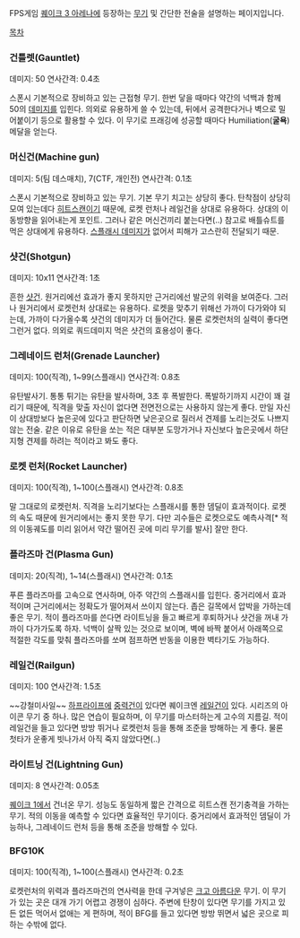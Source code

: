 FPS게임 [[퀘이크 3 아레나]]에 등장하는 [[무기]] 및 간단한 전술을 설명하는 페이지입니다.

[[목차]]

=== 건틀렛(Gauntlet) ===
데미지: 50
연사간격: 0.4초

스폰시 기본적으로 장비하고 있는 근접형 무기. 한번 닿을 때마다 약간의 넉백과 함께 50의 [[데미지]]를 입힌다. 의외로 유용하게 쓸 수 있는데, 뒤에서 공격한다거나 벽으로 밀어붙이기 등으로 활용할 수 있다. 이 무기로 프래깅에 성공할 때마다 Humiliation('''굴욕''') 메달을 얻는다.

=== 머신건(Machine gun) ===
데미지: 5(팀 데스매치), 7(CTF, 개인전)
연사간격: 0.1초

스폰시 기본적으로 장비하고 있는 무기. 기본 무기 치고는 상당히 좋다. 탄착점이 상당히 모여 있는데다 [[히트스캔]]이기 때문에, 로켓 런처나 레일건을 상대로 유용하다. 상대의 이동방향을 읽어내는게 포인트. 그러나 같은 머신건끼리 붙는다면(..)
참고로 배틀슈트를 먹은 상대에게 유용하다. [[스플래시 데미지]]가 없어서 피해가 고스란히 전달되기 때문.

=== 샷건(Shotgun) ===
데미지: 10x11
연사간격: 1초

흔한 [[샷건]]. 원거리에선 효과가 좋지 못하지만 근거리에선 발군의 위력을 보여준다. 그러나 원거리에서 로켓런처 상대로는 유용하다. 로켓을 맞추기 위해선 가까이 다가와야 되는데, 가까이 다가올수록 샷건의 데미지가 더 들어간다. 물론 로켓런처의 실력이 좋다면 그런거 없다. 의외로 쿼드데미지 먹은 샷건의 효용성이 좋다.

=== 그레네이드 런처(Grenade Launcher) ===
데미지: 100(직격), 1~99(스플래시)
연사간격: 0.8초

유탄발사기. 통통 튀기는 유탄을 발사하며, 3초 후 폭발한다. 폭발하기까지 시간이 꽤 걸리기 때문에, 직격을 맞출 자신이 없다면 전면전으로는 사용하지 않는게 좋다. 만일 자신이 상대방보다 높은곳에 있다고 판단하면 낮은곳으로 질러서 견제를 노리는것도 나쁘지 않는 전술. 같은 이유로 유탄을 쏘는 적은 대부분 도망가거나 자신보다 높은곳에서 하단지형 견제를 하려는 적이라고 봐도 좋다.

=== 로켓 런처(Rocket Launcher) ===
데미지: 100(직격), 1~100(스플래시)
연사간격: 0.8초

말 그대로의 로켓런처. 직격을 노리기보다는 스플래시를 통한 뎀딜이 효과적이다. 로켓의 속도 때문에 원거리에서는 좋지 못한 무기. 다만 괴수들은 로켓으로도 예측사격[* 적의 이동궤도를 미리 읽어서 약간 떨어진 곳에 미리 무기를 발사] 잘만 한다.

=== 플라즈마 건(Plasma Gun) ===
데미지: 20(직격), 1~14(스플래시)
연사간격: 0.1초

푸른 플라즈마를 고속으로 연사하며, 아주 약간의 스플래시를 입힌다. 중거리에서 효과적이며 근거리에서는 정확도가 떨어져서 쓰이지 않는다. 좁은 길목에서 압박을 가하는데 좋은 무기. 적이 플라즈마를 쓴다면 라이트닝을 들고 빠르게 후퇴하거나 샷건을 꺼내 가까이 다가가도록 하자.
넉백이 살짝 있는 것으로 보이며, 벽에 바짝 붙어서 아래쪽으로 적절한 각도를 맞춰 플라즈마를 쏘며 점프하면 반동을 이용한 벽타기도 가능하다.

=== 레일건(Railgun) ===
데미지: 100
연사간격: 1.5초

~~강철미사일~~ [[하프라이프]]에 [[중력건]]이 있다면 퀘이크엔 [[레일건]]이 있다. 시리즈의 아이콘 무기 중 하나. 많은 연습이 필요하며, 이 무기를 마스터하는게 고수의 지름길. 적이 레일건을 들고 있다면 방방 뛰거나 로켓런처 등을 통해 조준을 방해하는 게 좋다. 물론 첫타가 운좋게 빗나가서 아직 죽지 않았다면(..)

=== 라이트닝 건(Lightning Gun) ===
데미지: 8
연사간격: 0.05초

[[퀘이크 1]]에서 건너온 무기. 성능도 동일하게 짧은 간격으로 히트스캔 전기충격을 가하는 무기. 적의 이동을 예측할 수 있다면 효율적인 무기이다. 중거리에서 효과적인 뎀딜이 가능하나, 그레네이드 런처 등을 통해 조준을 방해할 수 있다.

=== BFG10K ===
데미지: 100(직격), 1~100(스플래시)
연사간격: 0.2초

로켓런처의 위력과 플라즈마건의 연사력을 한데 구겨넣은 [[크고 아름다운]] 무기. 이 무기가 있는 곳은 대개 가기 어렵고 경쟁이 심하다. 주변에 탄창이 있다면 무기를 가지고 있든 없든 먹어서 없애는 게 편하며, 적이 BFG를 들고 있다면 방방 뛰면서 넓은 곳으로 피하는 수밖에 없다.
